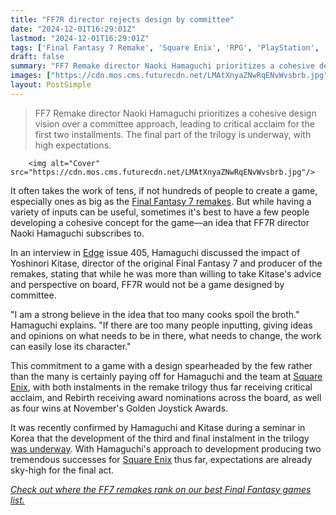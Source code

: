 ```yaml
---
title: "FF7R director rejects design by committee"
date: "2024-12-01T16:29:01Z"
lastmod: "2024-12-01T16:29:01Z"
tags: ['Final Fantasy 7 Remake', 'Square Enix', 'RPG', 'PlayStation', 'Action RPG']
draft: false
summary: "FF7 Remake director Naoki Hamaguchi prioritizes a cohesive design vision over a committee approach, leading to critical acclaim for the first two installments.  The final part of the trilogy is underway, with high expectations."
images: ["https://cdn.mos.cms.futurecdn.net/LMAtXnyaZNwRqENvWvsbrb.jpg"]
layout: PostSimple
---
```

> FF7 Remake director Naoki Hamaguchi prioritizes a cohesive design vision over a committee approach, leading to critical acclaim for the first two installments.  The final part of the trilogy is underway, with high expectations.


        <img alt="Cover" src="https://cdn.mos.cms.futurecdn.net/LMAtXnyaZNwRqENvWvsbrb.jpg"/>
        
It often takes the work of tens, if not hundreds of people to create a game, especially ones as big as the [Final Fantasy 7 remakes](https://www.gamesradar.com/final-fantasy-7-remake-guide/). But while having a variety of inputs can be useful, sometimes it's best to have a few people developing a cohesive concept for the game—an idea that FF7R director Naoki Hamaguchi subscribes to.

In an interview in [Edge](https://www.gamesradar.com/edge/) issue 405, Hamaguchi discussed the impact of Yoshinori Kitase, director of the original Final Fantasy 7 and producer of the remakes, stating that while he was more than willing to take Kitase's advice and perspective on board, FF7R would not be a game designed by committee.

"I am a strong believe in the idea that too many cooks spoil the broth." Hamaguchi explains. "If there are too many people inputting, giving ideas and opinions on what needs to be in there, what needs to change, the work can easily lose its character." 

This commitment to a game with a design spearheaded by the few rather than the many is certainly paying off for Hamaguchi and the team at [Square Enix](https://www.gamesradar.com/tag/square_enix/), with both instalments in the remake trilogy thus far receiving critical acclaim, and Rebirth receiving award nominations across the board, as well as four wins at November's Golden Joystick Awards. 

It was recently confirmed by Hamaguchi and Kitase during a seminar in Korea that the development of the third and final instalment in the trilogy [was underway](https://www.gamesradar.com/games/final-fantasy/the-plot-for-final-fantasy-7-remake-part-3-is-complete-and-the-team-is-now-moving-forward-with-the-jrpgs-development/). With Hamaguchi's approach to development producing two tremendous successes for [Square Enix](https://www.gamesradar.com/tag/square_enix/) thus far, expectations are already sky-high for the final act.

[<em>Check out where the FF7 remakes rank on our best Final Fantasy games list.</em>](https://www.gamesradar.com/best-final-fantasy-games/) 
        